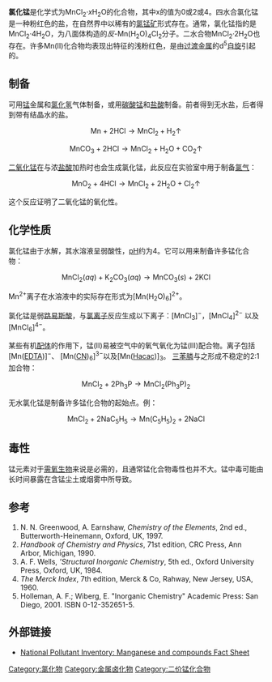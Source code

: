 {{Chembox
| ImageFile = Manganese(II)_chloride_tetrahydrate.jpg|
| ImageSize = 200px
| ImageName =  四水合氯化锰
| IUPACNameZh = 氯化锰(II)
| OtherNames = 氯化亚锰
| Section1 = {{Chembox Identifiers
| CASNo = 7773-01-5
| CASOther = <br> 38639-72-4 (二水合物) <br> 13446-34-9 (四水合物)
|    CASNo_Ref = {{cascite}}
| EINECS =
| PubChem = 24480
| InChI =
| RTECS = OO9625000
|SMILES = [Cl-].[Mn+2].[Cl-]
  }}
| Section2 = {{Chembox Properties
| Formula = MnCl<sub>2</sub>
| MolarMass = 125.844 g/mol (无水物)<br/>161.874 g/mol (二水合物)<br/>197.91 g/mol (四水合物)
| Appearance = 粉红色固体 （四水合物）
| Density = 2.98 g/cm<sup>3</sup> (无水物) <br> 2.27 g/cm<sup>3</sup> (二水合物) <br> 2.01 g/cm<sup>3</sup> (四水合物)
| MeltingPt = 654 °C (无水物) <br> 135 °C (二水合物) <br> 58 °C (四水合物)
| Melting_notes =
| BoilingPt = 1225 °C
| Boiling_notes =
| Solubility = 72.3 g/100mL (无水物) <br> 12.0 g/100mL (二水合物) <br> 19.8 g/100mL (四水合物)
| SolubleOther =
| Solvent =
| pKa =
| pKb =
  }}
| Section3 = {{Chembox Structure
| CrystalStruct = CdCl<sub>2</sub>
| Coordination = [[八面体|八面体]]
| MolShape =
  }}
| Section7 = {{Chembox Hazards
| ExternalMSDS =
| EUIndex = 未列出
| MainHazards =
| NFPA-H =
| NFPA-F =
| NFPA-R =
| NFPA-O =
| RPhrases =
| SPhrases =
| FlashPt = 不可燃
| PEL =
  }}

}}

'''氯化锰'''是化学式为MnCl<sub>2</sub>·''x''H<sub>2</sub>O的化合物，其中x的值为0或2或4。四水合氯化锰是一种粉红色的盐，在自然界中以稀有的[[氯锰矿|氯锰矿]]形式存在。通常，氯化锰指的是MnCl<sub>2</sub>·4H<sub>2</sub>O，为八面体构造的''反''-Mn(H<sub>2</sub>O)<sub>4</sub>Cl<sub>2</sub>分子。二水合物MnCl<sub>2</sub>·2H<sub>2</sub>O也存在。许多Mn(II)化合物均表现出特征的浅粉红色，是由[[过渡金属|过渡金属]]的d<sup>5</sup>[[自旋|自旋]]引起的。

==制备==
可用[[锰|锰]]金属和[[氯化氢|氯化氢]]气体制备，或用[[碳酸锰|碳酸锰]]和[[盐酸|盐酸]]制备。前者得到无水盐，后者得到带有结晶水的盐。
:<math>\mathrm{Mn} + \mathrm{2HCl}  \longrightarrow \mathrm{MnCl}_2 + \mathrm{H}_2 \uparrow</math>
:<math>\mathrm{MnCO}_3  + \mathrm{2HCl} \longrightarrow \mathrm{MnCl}_2  + \mathrm{H}_2\mathrm{O} + \mathrm{CO}_2\uparrow</math>

[[二氧化锰|二氧化锰]]在与浓[[盐酸|盐酸]]加热时也会生成氯化锰，此反应在实验室中用于制备[[氯气|氯气]]：
:<math>\mathrm{MnO}_2 + \mathrm{4HCl} \longrightarrow \mathrm{MnCl}_2 + \mathrm{2H}_2\mathrm{O} + \mathrm{Cl}_2 \uparrow</math>

这个反应证明了二氧化锰的氧化性。

==化学性质==
氯化锰由于水解，其水溶液呈弱酸性，[[pH|pH]]约为4。它可以用来制备许多锰化合物： 
:<math>\mathrm{MnCl}_2(aq)  +  \mathrm{K}_2\mathrm{CO}_3(aq) \longrightarrow \mathrm{MnCO}_3(s)  +  \mathrm{2KCl}</math>

Mn<sup>2+</sup>离子在水溶液中的实际存在形式为[Mn(H<sub>2</sub>O)<sub>6</sub>]<sup>2+</sup>。

氯化锰是弱[[路易斯酸|路易斯酸]]，与[[氯离子|氯离子]]反应生成以下离子：[MnCl<sub>3</sub>]<sup><nowiki>−</nowiki></sup>，[MnCl<sub>4</sub>]<sup>2<nowiki>−</nowiki></sup> 以及 [MnCl<sub>6</sub>]<sup>4<nowiki>−</nowiki></sup>。

某些有机[[配体|配体]]的作用下，锰(II)易被空气中的氧气氧化为锰(III)配合物。离子包括[Mn([[EDTA|EDTA]])]<sup><nowiki>−</nowiki></sup>、 [Mn([[氰化物|CN]])<sub>6</sub>]<sup>3<nowiki>−</nowiki></sup>以及[Mn([[乙酰丙酮|Hacac]])]<sub>3</sub>。  [[三苯膦|三苯膦]]与之形成不稳定的2:1加合物：
:<math>\mathrm{MnCl}_2 + \mathrm{2Ph}_3\mathrm{P} \longrightarrow \mathrm{MnCl}_2(\mathrm{Ph}_3\mathrm{P})_2</math>

无水氯化锰是制备许多锰化合物的起始点。例：
:<math>\mathrm{MnCl}_2 + \mathrm{2NaC}_5\mathrm{H}_5 \longrightarrow \mathrm{Mn}(\mathrm{C}_5\mathrm{H}_5)_2 + \mathrm{2NaCl}</math>


==毒性==
锰元素对于[[需氧生物|需氧生物]]来说是必需的，且通常锰化合物毒性也并不大。锰中毒可能由长时间暴露在含锰尘土或烟雾中所导致。

==参考==
# N. N. Greenwood, A. Earnshaw, ''Chemistry of the Elements'', 2nd ed., Butterworth-Heinemann, Oxford, UK, 1997.
# ''Handbook of Chemistry and Physics'', 71st edition, CRC Press, Ann Arbor, Michigan, 1990.
# A. F. Wells, '''Structural Inorganic Chemistry'', 5th ed., Oxford University Press, Oxford, UK, 1984.
# ''The Merck Index'', 7th edition, Merck & Co, Rahway, New Jersey, USA, 1960.
# Holleman, A. F.; Wiberg, E. "Inorganic Chemistry" Academic Press: San Diego, 2001. ISBN 0-12-352651-5.

==外部链接==
*[https://web.archive.org/web/20060301151751/http://www.npi.gov.au/database/substance-info/profiles/52.html National Pollutant Inventory: Manganese and compounds Fact Sheet]

{{锰化合物}}
{{氯化物}}
[[Category:氯化物|Category:氯化物]]
[[Category:金属卤化物|Category:金属卤化物]]
[[Category:二价锰化合物|Category:二价锰化合物]]